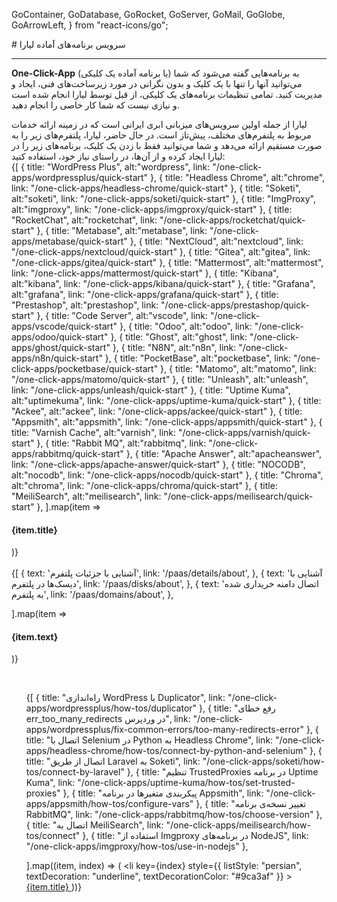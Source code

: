 
  GoContainer,
  GoDatabase,
  GoRocket,
  GoServer,
  GoMail,
  GoGlobe,
  GoArrowLeft,
} from "react-icons/go";


<Layout>
<Head>
<title>مستندات سرویس برنامه‌های آماده - لیارا</title>
</Head>
# سرویس برنامه‌های آماده لیارا
<hr className="mb-2" />

<Section id='what-is-one-click-app' title='One-Click-App چیست؟' />

<b>One-Click-App</b> (یا برنامه‌ آماده یک کلیکی)
به برنامه‌هایی گفته می‌شود که شما می‌توانید آنها را تنها با یک کلیک و بدون نگرانی در مورد زیرساخت‌های فنی، ایجاد و مدیریت کنید.
تمامی تنظیمات برنامه‌های یک کلیکی، از قبل توسط لیارا انجام شده است و نیازی نیست که شما کار خاصی را انجام دهید.

<Section id="liara-provided-one-click-apps" title="لیارا چه پلتفرم‌هایی را ارائه می‌دهد؟" />
لیارا از جمله اولین سرویس‌های میزبانی ابری ایرانی است که در زمینه ارائه خدمات مربوط به پلتفرم‌های مختلف، پیش‌تاز است. در حال حاضر، لیارا، پلتفرم‌های زیر را به صورت مستقیم ارائه می‌دهد و شما می‌توانید فقط با زدن یک کلیک، برنامه‌های زیر را در لیارا ایجاد کرده و از آن‌ها، در راستای نیاز خود، استفاده کنید:

<div className="h-4" />
<div className="grid md:grid-cols-4 gap-4">
            {[
    {
        title: "WordPress Plus",
        alt:"wordpress",
        link: "/one-click-apps/wordpressplus/quick-start"
      },
      {
        title: "Headless Chrome",
        alt:"chrome",
        link: "/one-click-apps/headless-chrome/quick-start"
      },
      {
        title: "Soketi",
        alt:"soketi",
        link: "/one-click-apps/soketi/quick-start"
      },
      {
        title: "ImgProxy",
        alt:"imgproxy",
        link: "/one-click-apps/imgproxy/quick-start"
      },
      {
        title: "RocketChat",
        alt:"rocketchat",
        link: "/one-click-apps/rocketchat/quick-start"
      },
      {
        title: "Metabase",
        alt:"metabase",
        link: "/one-click-apps/metabase/quick-start"
      },
      {
        title: "NextCloud",
        alt:"nextcloud",
        link: "/one-click-apps/nextcloud/quick-start"
      },
      {
        title: "Gitea",
        alt:"gitea",
        link: "/one-click-apps/gitea/quick-start"
      },
      {
        title: "Mattermost",
        alt:"mattermost",
        link: "/one-click-apps/mattermost/quick-start"
      },
      {
        title: "Kibana",
        alt:"kibana",
        link: "/one-click-apps/kibana/quick-start"
      },
      {
        title: "Grafana",
        alt:"grafana",
        link: "/one-click-apps/grafana/quick-start"
      },
      {
        title: "Prestashop",
        alt:"prestashop",
        link: "/one-click-apps/prestashop/quick-start"
      },
      {
        title: "Code Server",
        alt:"vscode",
        link: "/one-click-apps/vscode/quick-start"
      },
      {
        title: "Odoo",
        alt:"odoo",
        link: "/one-click-apps/odoo/quick-start"
      },
      {
        title: "Ghost",
        alt:"ghost",
        link: "/one-click-apps/ghost/quick-start"
      },
      {
        title: "N8N",
        alt:"n8n",
        link: "/one-click-apps/n8n/quick-start"
      },
      {
        title: "PocketBase",
        alt:"pocketbase",
        link: "/one-click-apps/pocketbase/quick-start"
      },
      {
        title: "Matomo",
        alt:"matomo",
        link: "/one-click-apps/matomo/quick-start"
      },
      {
        title: "Unleash",
        alt:"unleash",
        link: "/one-click-apps/unleash/quick-start"
      },
      {
        title: "Uptime Kuma",
        alt:"uptimekuma",
        link: "/one-click-apps/uptime-kuma/quick-start"
      },
      {
        title: "Ackee",
        alt:"ackee",
        link: "/one-click-apps/ackee/quick-start"
      },
      {
        title: "Appsmith",
        alt:"appsmith",
        link: "/one-click-apps/appsmith/quick-start"
      },
      {
        title: "Varnish Cache",
        alt:"varnish",
        link: "/one-click-apps/varnish/quick-start"
      },
      {
        title: "Rabbit MQ",
        alt:"rabbitmq",
        link: "/one-click-apps/rabbitmq/quick-start"
      },
      {
        title: "Apache Answer",
        alt:"apacheanswer",
        link: "/one-click-apps/apache-answer/quick-start"
      },
      {
        title: "NOCODB",
        alt:"nocodb",
        link: "/one-click-apps/nocodb/quick-start"
      },
      {
        title: "Chroma",
        alt:"chroma",
        link: "/one-click-apps/chroma/quick-start"
      },
      {
        title: "MeiliSearch",
        alt:"meilisearch",
        link: "/one-click-apps/meilisearch/quick-start"
      },
  ].map(item =>
              <Link href={item.link}>
                <Card className="flex cursor-pointer w-full items-center justify-between">
                  <div className="flex items-center gap-3">
                    <div className="w-[40px] p-1  bg-[#333] rounded-lg">
                      <PlatformIcon platform={item.alt} />
                    </div>
                    <h4>
                      {item.title}
                    </h4>
                  </div>
                  <GoArrowLeft className="ml-1" />
                </Card>
              </Link>
            )}
          </div>


<br />


<Section id='also-read' title='همچنین بخوانید:' />
<div className="grid md:grid-cols-3 gap-4">
            {[
    {
      text: 'آشنایی با جزئیات پلتفرم',
      link: '/paas/details/about',
    },
    {
      text: 'آشنایی با دیسک‌ها در پلتفرم',
      link: '/paas/disks/about',
    },
    {
      text: 'اتصال دامنه خریداری شده به پلتفرم',
      link: '/paas/domains/about',
    },

  ].map(item =>
              <Link href={item.link}>
                <Card className="flex cursor-pointer w-full items-center justify-between">
                  <div className="flex items-center gap-3">
                    <h4>
                      {item.text}
                    </h4>
                  </div>
                  <GoArrowLeft className="ml-1" />
                </Card>
              </Link>
            )}
          </div>

<br />

<Section id="most-visited-docs" title="پربازدیدترین مستندات برنامه‌های آماده" />
<ul className="pr-4">
  {[
      {
        title: "راه‌اندازی WordPress با Duplicator",
        link: "/one-click-apps/wordpressplus/how-tos/duplicator"
      },
      {
        title: "رفع خطای err_too_many_redirects در وردپرس",
        link: "/one-click-apps/wordpressplus/fix-common-errors/too-many-redirects-error"
      },
      {
        title: "اتصال با Selenium در Python به Headless Chrome",
        link: "/one-click-apps/headless-chrome/how-tos/connect-by-python-and-selenium"
      },
      {
        title: "اتصال از طریق Laravel به Soketi",
        link: "/one-click-apps/soketi/how-tos/connect-by-laravel"
      },
      {
        title: "تنظیم TrustedProxies در برنامه Uptime Kuma",
        link: "/one-click-apps/uptime-kuma/how-tos/set-trusted-proxies"
      },
      {
        title: "پیکربندی متغیرها در برنامه Appsmith",
        link: "/one-click-apps/appsmith/how-tos/configure-vars"
      },
      {
        title: "تغییر نسخه‌ی برنامه RabbitMQ",
        link: "/one-click-apps/rabbitmq/how-tos/choose-version"
      },
      {
        title: "اتصال به MeiliSearch",
        link: "/one-click-apps/meilisearch/how-tos/connect"
      },
      {
        title: "استفاده از Imgproxy ‌در برنامه‌های NodeJS",
        link: "/one-click-apps/imgproxy/how-tos/use-in-nodejs"
      },

  ].map((item, index) => (
    <li
      key={index}
      style={{
        listStyle: "persian",
        textDecoration: "underline",
        textDecorationColor: "#9ca3af"
      }}
    >
      <a
        className="flex w-[max-content] items-center gap-2 text-[18px] mt-4"
        href={item.link}
      >
        {item.title}
        <GoArrowLeft className="ml-2 text-[15px] text-[gray]" />
      </a>
    </li>
  ))}
</ul>

</Layout>